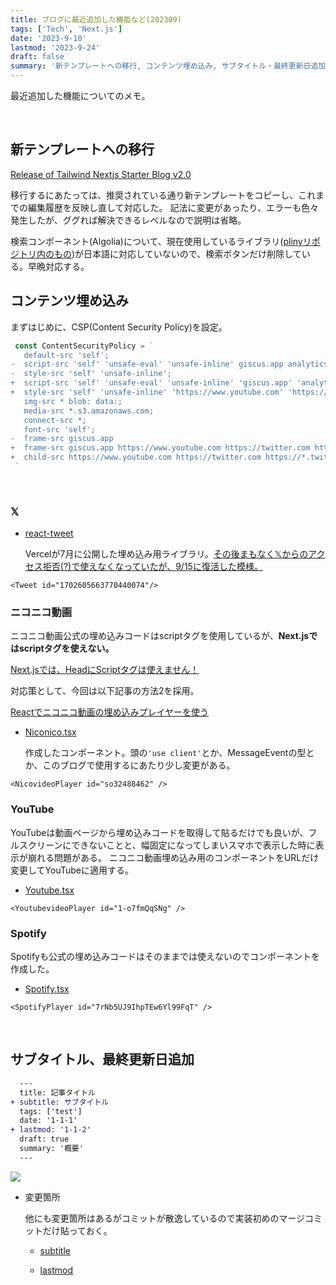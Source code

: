 ```yaml
---
title: ブログに最近追加した機能など(202309)
tags: ['Tech', 'Next.js']
date: '2023-9-10'
lastmod: '2023-9-24'
draft: false
summary: '新テンプレートへの移行, コンテンツ埋め込み, サブタイトル・最終更新日追加'
---
```


最近追加した機能についてのメモ。

<TOCInline toc={props.toc} asDisclosure />

<br />

## 新テンプレートへの移行

[Release of Tailwind Nextjs Starter Blog v2.0](https://tailwind-nextjs-starter-blog.vercel.app/blog/release-of-tailwind-nextjs-starter-blog-v2.0)

移行するにあたっては、推奨されている通り新テンプレートをコピーし、これまでの編集履歴を反映し直して対応した。
記法に変更があったり、エラーも色々発生したが、ググれば解決できるレベルなので説明は省略。

検索コンポーネント(Algolia)について、現在使用しているライブラリ([plinyリポジトリ内のもの](https://github.com/timlrx/pliny))が日本語に対応していないので、検索ボタンだけ削除している。早晩対応する。

## コンテンツ埋め込み

まずはじめに、CSP(Content Security Policy)を設定。

```diff-js:next.config.js
 const ContentSecurityPolicy = `
   default-src 'self';
-  script-src 'self' 'unsafe-eval' 'unsafe-inline' giscus.app analytics.umami.is;
-  style-src 'self' 'unsafe-inline';
+  script-src 'self' 'unsafe-eval' 'unsafe-inline' 'giscus.app' 'analytics.umami.is' 'https://twitter.com' 'https://*.twitter.com' 'https://syndication.twitter.com' 'https://www.nicovideo.jp' 'https://open.spotify.com';
+  style-src 'self' 'unsafe-inline' 'https://www.youtube.com' 'https://twitter.com' 'https://*.twitter.com' 'https://syndication.twitter.com' 'https://www.nicovideo.jp' 'https://open.spotify.com';
   img-src * blob: data:;
   media-src *.s3.amazonaws.com;
   connect-src *;
   font-src 'self';
-  frame-src giscus.app
+  frame-src giscus.app https://www.youtube.com https://twitter.com https://*.twitter.com https://syndication.twitter.com https://www.nicovideo.jp https://ext.nicovideo.jp https://open.spotify.com;
+  child-src https://www.youtube.com https://twitter.com https://*.twitter.com https://syndication.twitter.com https://www.nicovideo.jp https://ext.nicovideo.jp https://open.spotify.com;
 `
```

<br />

### 𝕏

- [react-tweet](https://github.com/vercel/react-tweet)

  Vercelが7月に公開した埋め込み用ライブラリ。[その後まもなく𝕏からのアクセス拒否(?)で使えなくなっていたが、9/15に復活した模様。](https://github.com/vercel/react-tweet/issues/137#issuecomment-1720148509)

```
<Tweet id="1702605663770440074"/>
```

<Tweet id="1702605663770440074"/>

### ニコニコ動画

ニコニコ動画公式の埋め込みコードはscriptタグを使用しているが、**Next.jsではscriptタグを使えない。**

[Next.jsでは、HeadにScriptタグは使えません！](https://zenn.dev/hatsumihayashi/articles/3834902cf5ac4e)

対応策として、今回は以下記事の方法2を採用。

[Reactでニコニコ動画の埋め込みプレイヤーを使う](https://qiita.com/fanta_cps/items/13e0819e0c1db111186c)

- [Niconico.tsx](https://github.com/reiji990/blog/blob/main/components/Niconico.tsx)

  作成したコンポーネント。頭の`'use client'`とか、MessageEventの型とか、このブログで使用するにあたり少し変更がある。

```
<NicovideoPlayer id="so32488462" />
```

<NicovideoPlayer id="so32488462" />

### YouTube

YouTubeは動画ページから埋め込みコードを取得して貼るだけでも良いが、フルスクリーンにできないことと、幅固定になってしまいスマホで表示した時に表示が崩れる問題がある。
ニコニコ動画埋め込み用のコンポーネントをURLだけ変更してYouTubeに適用する。

- [Youtube.tsx](https://github.com/reiji990/blog/blob/main/components/Youtube.tsx)

```
<YoutubevideoPlayer id="1-o7fmQqSNg" />
```

<YoutubevideoPlayer id="1-o7fmQqSNg" />

### Spotify

Spotifyも公式の埋め込みコードはそのままでは使えないのでコンポーネントを作成した。

- [Spotify.tsx](https://github.com/reiji990/blog/blob/main/components/Spotify.tsx)

```
<SpotifyPlayer id="7rNb5UJ9IhpTEw6Yl99FqT" />
```

<SpotifyPlayer id="7rNb5UJ9IhpTEw6Yl99FqT" />

<br />

## サブタイトル、最終更新日追加

```diff
  ---
  title: 記事タイトル
+ subtitle: サブタイトル
  tags: ['test']
  date: '1-1-1'
+ lastmod: '1-1-2'
  draft: true
  summary: '概要'
  ---
```

<div className="my-1 w-full overflow-hidden px-2 xl:my-1 xl:w-1/2 xl:px-2">
  <img
    art="サブタイトル、最終更新日"
    src="/static/images/new-features-202309/subtitle,lastmod.png"
  />
</div>

- 変更箇所

  他にも変更箇所はあるがコミットが散逸しているので実装初めのマージコミットだけ貼っておく。

  - [subtitle](https://github.com/reiji990/blog/commit/e880bd5b27626bef73ed27bf3f67e6da57fcdc0c)

  - [lastmod](https://github.com/reiji990/blog/commit/607f33351d80b9490c4c53e0bbe4d4eacfe33a27)
